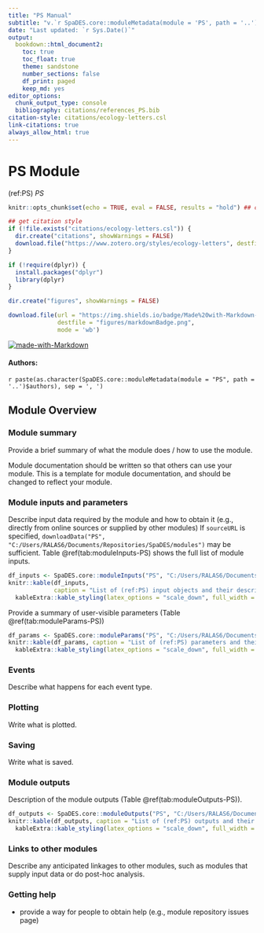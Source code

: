 ```yaml
---
title: "PS Manual"
subtitle: "v.`r SpaDES.core::moduleMetadata(module = 'PS', path = '..')$version`"
date: "Last updated: `r Sys.Date()`"
output:
  bookdown::html_document2:
    toc: true
    toc_float: true
    theme: sandstone
    number_sections: false
    df_print: paged
    keep_md: yes
editor_options:
  chunk_output_type: console
  bibliography: citations/references_PS.bib
citation-style: citations/ecology-letters.csl
link-citations: true
always_allow_html: true
---
```


# PS Module

<!-- the following are text references used in captions for LaTeX compatibility -->
(ref:PS) *PS*

```r
knitr::opts_chunk$set(echo = TRUE, eval = FALSE, results = "hold") ## change to eval = TRUE if all chunks are to be evaluated

## get citation style
if (!file.exists("citations/ecology-letters.csl")) {
  dir.create("citations", showWarnings = FALSE)
  download.file("https://www.zotero.org/styles/ecology-letters", destfile = "citations/ecology-letters.csl")
}

if (!require(dplyr)) {
  install.packages("dplyr")
  library(dplyr)
}

dir.create("figures", showWarnings = FALSE)

download.file(url = "https://img.shields.io/badge/Made%20with-Markdown-1f425f.png",
              destfile = "figures/markdownBadge.png",
              mode = 'wb')
```

[![made-with-Markdown](figures/markdownBadge.png)](https://commonmark.org)

<!-- if knitting to pdf remember to add the pandoc_args: ["--extract-media", "."] option to yml in order to get the badge images -->

#### Authors:

`r paste(as.character(SpaDES.core::moduleMetadata(module = "PS", path = '..')$authors), sep = ', ')`
<!-- ideally separate authors with new lines, '\n' not working -->

## Module Overview

### Module summary

Provide a brief summary of what the module does / how to use the module.

Module documentation should be written so that others can use your module.
This is a template for module documentation, and should be changed to reflect your module.

### Module inputs and parameters

Describe input data required by the module and how to obtain it (e.g., directly from online sources or supplied by other modules)
If `sourceURL` is specified, `downloadData("PS", "C:/Users/RALAS6/Documents/Repositories/SpaDES/modules")` may be sufficient.
Table \@ref(tab:moduleInputs-PS) shows the full list of module inputs.

```r
df_inputs <- SpaDES.core::moduleInputs("PS", "C:/Users/RALAS6/Documents/Repositories/SpaDES/modules")
knitr::kable(df_inputs,
             caption = "List of (ref:PS) input objects and their description.") %>%
  kableExtra::kable_styling(latex_options = "scale_down", full_width = TRUE)
```

Provide a summary of user-visible parameters (Table \@ref(tab:moduleParams-PS))


```r
df_params <- SpaDES.core::moduleParams("PS", "C:/Users/RALAS6/Documents/Repositories/SpaDES/modules")
knitr::kable(df_params, caption = "List of (ref:PS) parameters and their description.") %>%
  kableExtra::kable_styling(latex_options = "scale_down", full_width = TRUE)
```

### Events

Describe what happens for each event type.

### Plotting

Write what is plotted.

### Saving

Write what is saved.

### Module outputs

Description of the module outputs (Table \@ref(tab:moduleOutputs-PS)).

```r
df_outputs <- SpaDES.core::moduleOutputs("PS", "C:/Users/RALAS6/Documents/Repositories/SpaDES/modules")
knitr::kable(df_outputs, caption = "List of (ref:PS) outputs and their description.") %>%
  kableExtra::kable_styling(latex_options = "scale_down", full_width = TRUE)
```

### Links to other modules

Describe any anticipated linkages to other modules, such as modules that supply input data or do post-hoc analysis.

### Getting help

-   provide a way for people to obtain help (e.g., module repository issues page)
